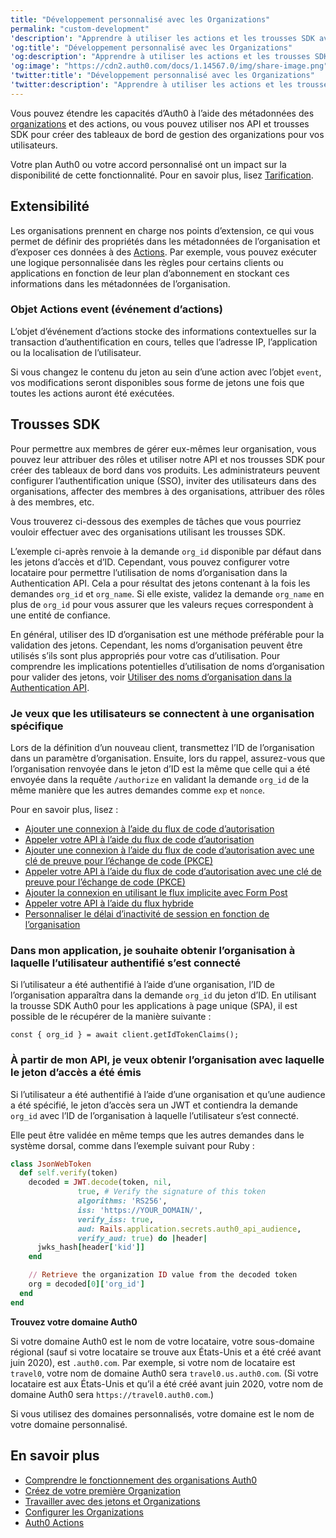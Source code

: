 ```yaml
---
title: "Développement personnalisé avec les Organizations"
permalink: "custom-development"
'description': "Apprendre à utiliser les actions et les trousses SDK avec les organisations Auth0."
'og:title': "Développement personnalisé avec les Organizations"
'og:description': "Apprendre à utiliser les actions et les trousses SDK avec les organisations Auth0."
'og:image': "https://cdn2.auth0.com/docs/1.14567.0/img/share-image.png"
'twitter:title': "Développement personnalisé avec les Organizations"
'twitter:description': "Apprendre à utiliser les actions et les trousses SDK avec les organisations Auth0."
---
```


Vous pouvez étendre les capacités d’Auth0 à l’aide des métadonnées des [organizations](/docs/fr-ca/manage-users/organizations/organizations-overview) et des actions, ou vous pouvez utiliser nos API et trousses SDK pour créer des tableaux de bord de gestion des organizations pour vos utilisateurs.

<Card title="La disponibilité varie selon le plan Auth0">

Votre plan Auth0 ou votre accord personnalisé ont un impact sur la disponibilité de cette fonctionnalité. Pour en savoir plus, lisez [Tarification](https://auth0.com/pricing).

</Card>

## Extensibilité

Les organisations prennent en charge nos points d’extension, ce qui vous permet de définir des propriétés dans les métadonnées de l’organisation et d’exposer ces données à des [Actions](/docs/fr-ca/customize/actions). Par exemple, vous pouvez exécuter une logique personnalisée dans les règles pour certains clients ou applications en fonction de leur plan d’abonnement en stockant ces informations dans les métadonnées de l’organisation.

### Objet Actions event (événement d’actions)

L’objet d’événement d’actions stocke des informations contextuelles sur la transaction d’authentification en cours, telles que l’adresse IP, l’application ou la localisation de l’utilisateur.

Si vous changez le contenu du jeton au sein d’une action avec l’objet `event`, vos modifications seront disponibles sous forme de jetons une fois que toutes les actions auront été exécutées.

## Trousses SDK

Pour permettre aux membres de gérer eux-mêmes leur organisation, vous pouvez leur attribuer des rôles et utiliser notre API et nos trousses SDK pour créer des tableaux de bord dans vos produits. Les administrateurs peuvent configurer l’authentification unique (<Tooltip href="/docs/fr-ca/glossary?term=single-sign-on" tip="Authentification unique (SSO)
Service qui, après qu’un utilisateur se soit connecté à une application, le connecte automatiquement à d’autres applications." cta="Voir le glossaire">SSO</Tooltip>), inviter des utilisateurs dans des organisations, affecter des membres à des organisations, attribuer des rôles à des membres, etc.

Vous trouverez ci-dessous des exemples de tâches que vous pourriez vouloir effectuer avec des organisations utilisant les trousses SDK.

<Callout icon="file-lines" color="#0EA5E9" iconType="regular">

L’exemple ci-après renvoie à la demande `org_id` disponible par défaut dans les jetons d’accès et d’ID. Cependant, vous pouvez configurer votre locataire pour permettre l’utilisation de noms d’organisation dans la Authentication API. Cela a pour résultat des jetons contenant à la fois les demandes `org_id`  et `org_name`. Si elle existe, validez la demande `org_name` en plus de `org_id` pour vous assurer que les valeurs reçues correspondent à une entité de confiance.

En général, utiliser des ID d’organisation est une méthode préférable pour la validation des jetons. Cependant, les noms d’organisation peuvent être utilisés s’ils sont plus appropriés pour votre cas d’utilisation. Pour comprendre les implications potentielles d’utilisation de noms d’organisation pour valider des jetons, voir [Utiliser des noms d’organisation dans la Authentication API](/docs/fr-ca/manage-users/organizations/configure-organizations/use-org-name-authentication-api).

</Callout>

### Je veux que les utilisateurs se connectent à une organisation spécifique

Lors de la définition d’un nouveau client, transmettez l’ID de l’organisation dans un paramètre d’organisation. Ensuite, lors du rappel, assurez-vous que l’organisation renvoyée dans le jeton d’ID est la même que celle qui a été envoyée dans la requête `/authorize` en validant la demande `org_id` de la même manière que les autres demandes comme `exp` et `nonce`.

Pour en savoir plus, lisez :

* [Ajouter une connexion à l’aide du flux de code d’autorisation](/docs/fr-ca/get-started/authentication-and-authorization-flow/authorization-code-flow/add-login-auth-code-flow)
* [Appeler votre API à l’aide du flux de code d’autorisation](/docs/fr-ca/get-started/authentication-and-authorization-flow/authorization-code-flow/call-your-api-using-the-authorization-code-flow)
* [Ajouter une connexion à l’aide du flux de code d’autorisation avec une clé de preuve pour l’échange de code (PKCE)](/docs/fr-ca/get-started/authentication-and-authorization-flow/authorization-code-flow-with-pkce/add-login-using-the-authorization-code-flow-with-pkce)
* [Appeler votre API à l’aide du flux de code d’autorisation avec une clé de preuve pour l’échange de code (PKCE)](/docs/fr-ca/get-started/authentication-and-authorization-flow/authorization-code-flow-with-pkce/call-your-api-using-the-authorization-code-flow-with-pkce)
* [Ajouter la connexion en utilisant le flux implicite avec Form Post](/docs/fr-ca/get-started/authentication-and-authorization-flow/implicit-flow-with-form-post/add-login-using-the-implicit-flow-with-form-post)
* [Appeler votre API à l’aide du flux hybride](/docs/fr-ca/get-started/authentication-and-authorization-flow/hybrid-flow/call-api-hybrid-flow)
* [Personnaliser le délai d’inactivité de session en fonction de l’organisation](/docs/fr-ca/manage-users/sessions/manage-sessions-actions)

### Dans mon application, je souhaite obtenir l’organisation à laquelle l’utilisateur authentifié s’est connecté

Si l’utilisateur a été authentifié à l’aide d’une organisation, l’ID de l’organisation apparaîtra dans la demande `org_id` du jeton d’ID. En utilisant la trousse SDK Auth0 pour les applications à page unique (SPA), il est possible de le récupérer de la manière suivante :

`const { org_id } = await client.getIdTokenClaims();`

### À partir de mon API, je veux obtenir l’organisation avec laquelle le jeton d’accès a été émis

Si l’utilisateur a été authentifié à l’aide d’une organisation et qu’une <Tooltip data-tooltip-id="react-containers-DefinitionTooltip-1" tip="">audience</Tooltip> a été spécifié, le jeton d’accès sera un <Tooltip href="/docs/fr-ca/glossary?term=json-web-token" tip="Jeton Web JSON (JWT)
Format standard de jeton d’ID (et souvent de jeton d’accès) utilisé pour représenter en toute sécurité des demandes entre deux parties." cta="Voir le glossaire">JWT</Tooltip> et contiendra la demande `org_id` avec l’ID de l’organisation à laquelle l’utilisateur s’est connecté.

Elle peut être validée en même temps que les autres demandes dans le système dorsal, comme dans l’exemple suivant pour Ruby :

```ruby lines
class JsonWebToken
  def self.verify(token)
    decoded = JWT.decode(token, nil,
               true, # Verify the signature of this token
               algorithms: 'RS256',
               iss: 'https://YOUR_DOMAIN/',
               verify_iss: true,
               aud: Rails.application.secrets.auth0_api_audience,
               verify_aud: true) do |header|
      jwks_hash[header['kid']]
    end

    // Retrieve the organization ID value from the decoded token
    org = decoded[0]['org_id']
  end
end
```

<Callout icon="file-lines" color="#0EA5E9" iconType="regular">

**Trouvez votre domaine Auth0**

Si votre domaine Auth0 est le nom de votre locataire, votre sous-domaine régional (sauf si votre locataire se trouve aux États-Unis et a été créé avant juin 2020), est `.auth0.com`. Par exemple, si votre nom de locataire est `travel0`, votre nom de domaine Auth0 sera `travel0.us.auth0.com`. (Si votre locataire est aux États-Unis et qu’il a été créé avant juin 2020, votre nom de domaine Auth0 sera `https://travel0.auth0.com`.)

Si vous utilisez des domaines personnalisés, votre domaine est le nom de votre domaine personnalisé.

</Callout>

## En savoir plus

* [Comprendre le fonctionnement des organisations Auth0](/docs/fr-ca/manage-users/organizations/organizations-overview)
* [Créez de votre première Organization](/docs/fr-ca/manage-users/organizations/create-first-organization)
* [Travailler avec des jetons et Organizations](/docs/fr-ca/manage-users/organizations/using-tokens)
* [Configurer les Organizations](/docs/fr-ca/manage-users/organizations/configure-organizations)
* [Auth0 Actions](/docs/fr-ca/customize/actions)